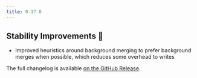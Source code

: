 ```yaml
---
title: 0.17.8
---
```


## Stability Improvements 💪

- Improved heuristics around background merging to prefer background merges when possible, which reduces some overhead to writes

The full changelog is available [on the GitHub Release](https://github.com/paradedb/paradedb/releases/tag/v0.17.8).
